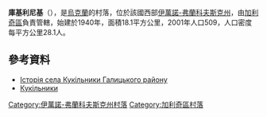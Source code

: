 {{coord|49|11|7|N|24|48|39|E|scale:30000|display=title}}

'''庫基利尼基'''（{{lang-uk|Кукільники}}），是[[烏克蘭|烏克蘭]]的村落，位於該國西部[[伊萬諾-弗蘭科夫斯克州|伊萬諾-弗蘭科夫斯克州]]，由[[加利奇區_(烏克蘭)|加利奇區]]負責管轄，始建於1940年，面積18.1平方公里，2001年人口509，人口密度每平方公里28.1人。

==參考資料==
* [https://web.archive.org/web/20100709130109/http://ukrainica.org.ua/ukr/projects/ivanofrankivsk/2783 Історія села Кукільники Галицького району]
* [http://www.castles.com.ua/kakolniki.html Кукільники] {{Wayback|url=http://www.castles.com.ua/kakolniki.html |date=20111017210152 }}

{{DEFAULTSORT:Кукільники}}
[[Category:伊萬諾-弗蘭科夫斯克州村落|Category:伊萬諾-弗蘭科夫斯克州村落]]
[[Category:加利奇區村落|Category:加利奇區村落]]


{{IvanoFrankivsk-geo-stub}}